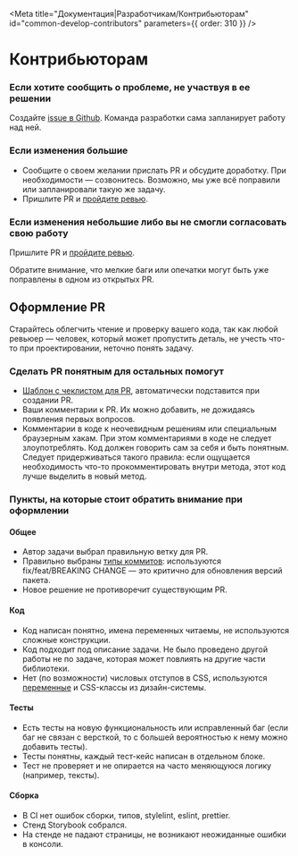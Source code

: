 
<Meta
  title="Документация|Разработчикам/Контрибьюторам"
  id="common-develop-contributors"
  parameters={{ order: 310 }}
/>

# Контрибьюторам

### Если хотите сообщить о проблеме, не участвуя в ее решении

Создайте [issue в Github](https://github.com/consta-design-system/uikit/issues/new). Команда разработки сама запланирует работу над ней.

### Если изменения большие

- Сообщите о своем желании прислать PR и обсудите доработку. При необходимости — созвонитесь. Возможно, мы уже всё поправили или запланировали такую же задачу.
- Пришлите PR и [пройдите ревью](/?path=/docs/common-develop-review--page).

### Если изменения небольшие либо вы не смогли согласовать свою работу

Пришлите PR и [пройдите ревью](/?path=/docs/common-develop-review--page).

Обратите внимание, что мелкие баги или опечатки могут быть уже поправлены в одном из открытых PR.

## Оформление PR

Старайтесь облегчить чтение и проверку вашего кода, так как любой ревьюер — человек, который может пропустить деталь, не учесть что-то при проектировании, неточно понять задачу.

### Сделать PR понятным для остальных помогут

- [Шаблон с чеклистом для PR](https://github.com/consta-design-system/uikit/blob/master/.github/pull_request_template.md), автоматически подставится при создании PR.
- Ваши комментарии к PR. Их можно добавить, не дожидаясь появления первых вопросов.
- Комментарии в коде к неочевидным решениям или специальным браузерным хакам. При этом комментариями в коде не следует злоупотреблять. Код должен говорить сам за себя и быть понятным.
  Следует придерживаться такого правила: если ощущается необходимость что-то прокомментировать внутри метода, этот код лучше выделить в новый метод.

### Пункты, на которые стоит обратить внимание при оформлении

#### Общее

- Автор задачи выбрал правильную ветку для PR.
- Правильно выбраны [типы коммитов](/?path=/docs/common-develop-commits-style--page): используются fix/feat/BREAKING CHANGE — это критично для обновления версий пакета.
- Новое решение не противоречит существующим PR.

#### Код

- Код написан понятно, имена переменных читаемы, не используются сложные конструкции.
- Код подходит под описание задачи. Не было проведено другой работы не по задаче, которая может повлиять на другие части библиотеки.
- Нет (по возможности) числовых отступов в CSS, используются [переменные](https://github.com/consta-design-system/uikit/tree/master/src/components/Theme) и CSS-классы из дизайн-системы.

#### Тесты

- Есть тесты на новую функциональность или исправленный баг (если баг не связан с версткой, то с большей вероятностью к нему можно добавить тесты).
- Тесты понятны, каждый тест-кейс написан в отдельном блоке.
- Тест не проверяет и не опирается на часто меняющуюся логику (например, тексты).

#### Сборка

- В CI нет ошибок сборки, типов, stylelint, eslint, prettier.
- Стенд Storybook собрался.
- На стенде не падают страницы, не возникают неожиданные ошибки в консоли.
